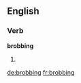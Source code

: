 ==English==

===Verb===
'''brobbing'''

# {{present participle of|[[brob]]}}

[[de:brobbing]]
[[fr:brobbing]]
